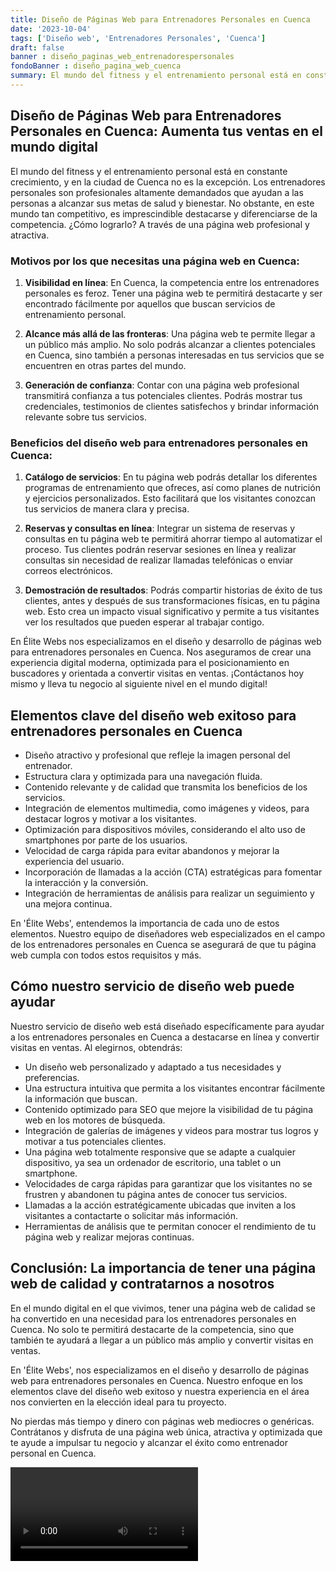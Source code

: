 ```yaml
---
title: Diseño de Páginas Web para Entrenadores Personales en Cuenca
date: '2023-10-04'
tags: ['Diseño web', 'Entrenadores Personales', 'Cuenca']
draft: false
banner : diseño_paginas_web_entrenadorespersonales
fondoBanner : diseño_pagina_web_cuenca
summary: El mundo del fitness y el entrenamiento personal está en constante crecimiento, y en la ciudad de Cuenca no es la excepción. Los entrenadores personales son profesionales altamente demandados que ayudan a las personas a alcanzar sus metas de salud y bienestar. No obstante, en este mundo tan competitivo, es imprescindible destacarse y diferenciarse de la competencia. ¿Cómo lograrlo? A través de una página web profesional y atractiva.
---
```


## Diseño de Páginas Web para Entrenadores Personales en Cuenca: Aumenta tus ventas en el mundo digital

El mundo del fitness y el entrenamiento personal está en constante crecimiento, y en la ciudad de Cuenca no es la excepción. Los entrenadores personales son profesionales altamente demandados que ayudan a las personas a alcanzar sus metas de salud y bienestar. No obstante, en este mundo tan competitivo, es imprescindible destacarse y diferenciarse de la competencia. ¿Cómo lograrlo? A través de una página web profesional y atractiva.

### Motivos por los que necesitas una página web en Cuenca:

1. **Visibilidad en línea**: En Cuenca, la competencia entre los entrenadores personales es feroz. Tener una página web te permitirá destacarte y ser encontrado fácilmente por aquellos que buscan servicios de entrenamiento personal.

2. **Alcance más allá de las fronteras**: Una página web te permite llegar a un público más amplio. No solo podrás alcanzar a clientes potenciales en Cuenca, sino también a personas interesadas en tus servicios que se encuentren en otras partes del mundo.

3. **Generación de confianza**: Contar con una página web profesional transmitirá confianza a tus potenciales clientes. Podrás mostrar tus credenciales, testimonios de clientes satisfechos y brindar información relevante sobre tus servicios.

### Beneficios del diseño web para entrenadores personales en Cuenca:

1. **Catálogo de servicios**: En tu página web podrás detallar los diferentes programas de entrenamiento que ofreces, así como planes de nutrición y ejercicios personalizados. Esto facilitará que los visitantes conozcan tus servicios de manera clara y precisa.

2. **Reservas y consultas en línea**: Integrar un sistema de reservas y consultas en tu página web te permitirá ahorrar tiempo al automatizar el proceso. Tus clientes podrán reservar sesiones en línea y realizar consultas sin necesidad de realizar llamadas telefónicas o enviar correos electrónicos.

3. **Demostración de resultados**: Podrás compartir historias de éxito de tus clientes, antes y después de sus transformaciones físicas, en tu página web. Esto crea un impacto visual significativo y permite a tus visitantes ver los resultados que pueden esperar al trabajar contigo.

En Élite Webs nos especializamos en el diseño y desarrollo de páginas web para entrenadores personales en Cuenca. Nos aseguramos de crear una experiencia digital moderna, optimizada para el posicionamiento en buscadores y orientada a convertir visitas en ventas. ¡Contáctanos hoy mismo y lleva tu negocio al siguiente nivel en el mundo digital!

<GifSeo />

<Cta />

## Elementos clave del diseño web exitoso para entrenadores personales en Cuenca

- Diseño atractivo y profesional que refleje la imagen personal del entrenador.
- Estructura clara y optimizada para una navegación fluida.
- Contenido relevante y de calidad que transmita los beneficios de los servicios.
- Integración de elementos multimedia, como imágenes y videos, para destacar logros y motivar a los visitantes.
- Optimización para dispositivos móviles, considerando el alto uso de smartphones por parte de los usuarios.
- Velocidad de carga rápida para evitar abandonos y mejorar la experiencia del usuario.
- Incorporación de llamadas a la acción (CTA) estratégicas para fomentar la interacción y la conversión.
- Integración de herramientas de análisis para realizar un seguimiento y una mejora continua.

En 'Élite Webs', entendemos la importancia de cada uno de estos elementos. Nuestro equipo de diseñadores web especializados en el campo de los entrenadores personales en Cuenca se asegurará de que tu página web cumpla con todos estos requisitos y más.

## Cómo nuestro servicio de diseño web puede ayudar

Nuestro servicio de diseño web está diseñado específicamente para ayudar a los entrenadores personales en Cuenca a destacarse en línea y convertir visitas en ventas. Al elegirnos, obtendrás:

- Un diseño web personalizado y adaptado a tus necesidades y preferencias.
- Una estructura intuitiva que permita a los visitantes encontrar fácilmente la información que buscan.
- Contenido optimizado para SEO que mejore la visibilidad de tu página web en los motores de búsqueda.
- Integración de galerías de imágenes y videos para mostrar tus logros y motivar a tus potenciales clientes.
- Una página web totalmente responsive que se adapte a cualquier dispositivo, ya sea un ordenador de escritorio, una tablet o un smartphone.
- Velocidades de carga rápidas para garantizar que los visitantes no se frustren y abandonen tu página antes de conocer tus servicios.
- Llamadas a la acción estratégicamente ubicadas que inviten a los visitantes a contactarte o solicitar más información.
- Herramientas de análisis que te permitan conocer el rendimiento de tu página web y realizar mejoras continuas.

## Conclusión: La importancia de tener una página web de calidad y contratarnos a nosotros

En el mundo digital en el que vivimos, tener una página web de calidad se ha convertido en una necesidad para los entrenadores personales en Cuenca. No solo te permitirá destacarte de la competencia, sino que también te ayudará a llegar a un público más amplio y convertir visitas en ventas.

En 'Élite Webs', nos especializamos en el diseño y desarrollo de páginas web para entrenadores personales en Cuenca. Nuestro enfoque en los elementos clave del diseño web exitoso y nuestra experiencia en el área nos convierten en la elección ideal para tu proyecto.

No pierdas más tiempo y dinero con páginas web mediocres o genéricas. Contrátanos y disfruta de una página web única, atractiva y optimizada que te ayude a impulsar tu negocio y alcanzar el éxito como entrenador personal en Cuenca.

<Video />

<CtaBot job='Entrenadores Personales' city='Cuenca'/>

<Gmaps query='Cuenca+españa+maps' />